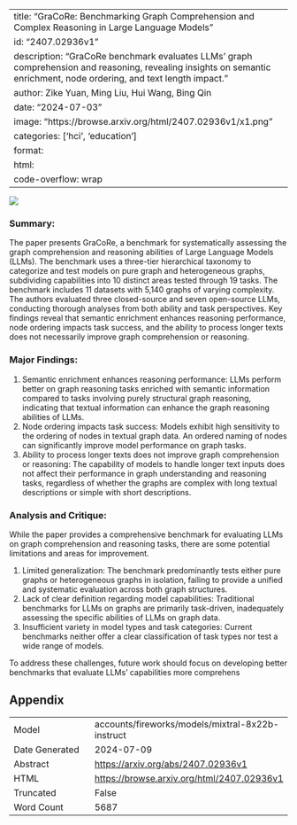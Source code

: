 
---
title: "GraCoRe: Benchmarking Graph Comprehension and Complex Reasoning in Large Language Models"
id: "2407.02936v1"
description: "GraCoRe benchmark evaluates LLMs' graph comprehension and reasoning, revealing insights on semantic enrichment, node ordering, and text length impact."
author: Zike Yuan, Ming Liu, Hui Wang, Bing Qin
date: "2024-07-03"
image: "https://browse.arxiv.org/html/2407.02936v1/x1.png"
categories: ['hci', 'education']
format:
  html:
    code-overflow: wrap
---

![](https://browse.arxiv.org/html/2407.02936v1/x1.png)

### Summary:

The paper presents GraCoRe, a benchmark for systematically assessing the graph comprehension and reasoning abilities of Large Language Models (LLMs). The benchmark uses a three-tier hierarchical taxonomy to categorize and test models on pure graph and heterogeneous graphs, subdividing capabilities into 10 distinct areas tested through 19 tasks. The benchmark includes 11 datasets with 5,140 graphs of varying complexity. The authors evaluated three closed-source and seven open-source LLMs, conducting thorough analyses from both ability and task perspectives. Key findings reveal that semantic enrichment enhances reasoning performance, node ordering impacts task success, and the ability to process longer texts does not necessarily improve graph comprehension or reasoning.

### Major Findings:

1. Semantic enrichment enhances reasoning performance: LLMs perform better on graph reasoning tasks enriched with semantic information compared to tasks involving purely structural graph reasoning, indicating that textual information can enhance the graph reasoning abilities of LLMs.
2. Node ordering impacts task success: Models exhibit high sensitivity to the ordering of nodes in textual graph data. An ordered naming of nodes can significantly improve model performance on graph tasks.
3. Ability to process longer texts does not improve graph comprehension or reasoning: The capability of models to handle longer text inputs does not affect their performance in graph understanding and reasoning tasks, regardless of whether the graphs are complex with long textual descriptions or simple with short descriptions.

### Analysis and Critique:

While the paper provides a comprehensive benchmark for evaluating LLMs on graph comprehension and reasoning tasks, there are some potential limitations and areas for improvement.

1. Limited generalization: The benchmark predominantly tests either pure graphs or heterogeneous graphs in isolation, failing to provide a unified and systematic evaluation across both graph structures.
2. Lack of clear definition regarding model capabilities: Traditional benchmarks for LLMs on graphs are primarily task-driven, inadequately assessing the specific abilities of LLMs on graph data.
3. Insufficient variety in model types and task categories: Current benchmarks neither offer a clear classification of task types nor test a wide range of models.

To address these challenges, future work should focus on developing better benchmarks that evaluate LLMs' capabilities more comprehens

## Appendix

|          |          |
|----------|----------|
| Model     | accounts/fireworks/models/mixtral-8x22b-instruct       |
| Date Generated     | 2024-07-09       |
| Abstract | [https://arxiv.org/abs/2407.02936v1](https://arxiv.org/abs/2407.02936v1)        |
| HTML     | [https://browse.arxiv.org/html/2407.02936v1](https://browse.arxiv.org/html/2407.02936v1)       |
| Truncated       | False       |
| Word Count       | 5687       |